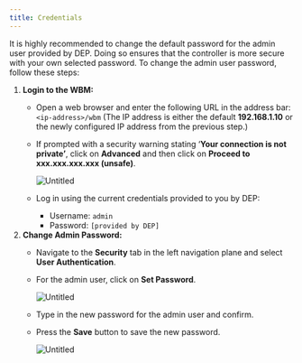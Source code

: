 ```yaml
---
title: Credentials
---
```


It is highly recommended to change the default password for the admin user provided by DEP. Doing so ensures that the controller is more secure with your own selected password. To change the admin user password, follow these steps:

1. **Login to the WBM:**
    - Open a web browser and enter the following URL in the address bar:
    `<ip-address>/wbm` 
    (The IP address is either the default **192.168.1.10** or the newly configured IP address from the previous step.)
    - If prompted with a security warning stating ‘**Your connection is not private’**, click on **Advanced** and then click on **Proceed to xxx.xxx.xxx.xxx (unsafe)**.
        
        ![Untitled](Configure%20PPL%20Controller%20e7aa67cab7e243f78edd8479164b27e0/Untitled%204.png)
        
    - Log in using the current credentials provided to you by DEP:
        - Username: `admin`
        - Password: `[provided by DEP]`
2. **Change Admin Password:**
    - Navigate to the **Security** tab in the left navigation plane and select **User Authentication**.
    - For the admin user, click on **Set Password**.
        
        ![Untitled](Configure%20PPL%20Controller%20e7aa67cab7e243f78edd8479164b27e0/Untitled%207.png)
        
    - Type in the new password for the admin user and confirm.
    - Press the **Save** button to save the new password.
        
        ![Untitled](Configure%20PPL%20Controller%20e7aa67cab7e243f78edd8479164b27e0/Untitled%208.png)
        
